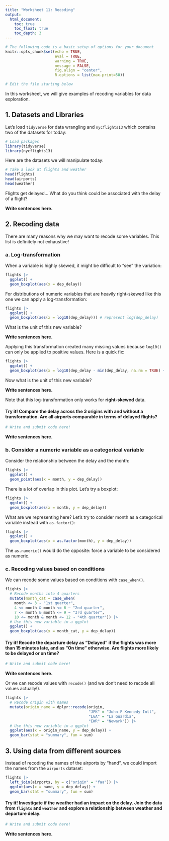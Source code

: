 ```yaml
---
title: "Worksheet 11: Recoding"
output: 
  html_document:
    toc: true
    toc_float: true
    toc_depth: 3
---
```


```r
# The following code is a basic setup of options for your document
knitr::opts_chunk$set(echo = TRUE,
                      eval = TRUE, 
                      warning = TRUE,
                      message = FALSE,
                      fig.align = "center", 
                      R.options = list(max.print=50))

# Edit the file starting below

```

In this worksheet, we will give examples of recoding variables for data exploration.

## 1. Datasets and Libraries

Let's load `tidyverse` for data wrangling and `nycflights13` which contains two of the datasets for today:

```r
# Load packages
library(tidyverse)
library(nycflights13)
```

Here are the datasets we will manipulate today:

```r
# Take a look at flights and weather
head(flights)
head(airports)
head(weather)
```

Flights get delayed... What do you think could be associated with the delay of a flight?

**Write sentences here.**


## 2. Recoding data

There are many reasons why we may want to recode some variables. This list is definitely not exhaustive!

### a. Log-transformation

When a variable is highly skewed, it might be difficult to "see" the variation:

```r
flights |> 
  ggplot() +
  geom_boxplot(aes(x = dep_delay))
```

For distributions of numeric variables that are heavily right-skewed like this one we can apply a log-transformation:

```r
flights |> 
  ggplot() +
  geom_boxplot(aes(x = log10(dep_delay))) # represent log(dep_delay)
```

What is the unit of this new variable?

**Write sentences here.**

Applying this transformation created many missing values because `log10()` can only be applied to positive values. Here is a quick fix:

```r
flights |> 
  ggplot() +
  geom_boxplot(aes(x = log10(dep_delay - min(dep_delay, na.rm = TRUE) + 1))) # represent log(dep_delay)
```

Now what is the unit of this new variable?

**Write sentences here.**

Note that this log-transformation only works for **right-skewed** data.

#### **Try it! Compare the delay across the 3 origins with and without a transformation. Are all airports comparable in terms of delayed flights?**

```r
# Write and submit code here!

```

**Write sentences here.**


### b. Consider a numeric variable as a categorical variable

Consider the relationship between the delay and the month:

```r
flights |> 
  ggplot() +
  geom_point(aes(x = month, y = dep_delay))
```

There is a lot of overlap in this plot. Let's try a boxplot:

```r
flights |> 
  ggplot() +
  geom_boxplot(aes(x = month, y = dep_delay))
```

What are we representing here? Let's try to consider month as a categorical variable instead with `as.factor()`:

```r
flights |> 
  ggplot() +
  geom_boxplot(aes(x = as.factor(month), y = dep_delay))
```

The `as.numeric()` would do the opposite: force a variable to be considered as numeric.

### c. Recoding values based on conditions

We can recode some values based on conditions with `case_when()`. 

```r
flights |>
  # Recode months into 4 quarters
  mutate(month_cat = case_when(
    month <= 3 ~ "1st quarter",
    4 <= month & month <= 6 ~ "2nd quarter",
    7 <= month & month <= 9 ~ "3rd quarter",
    10 <= month & month <= 12 ~ "4th quarter")) |>
  # Use this new variable in a ggplot
  ggplot() +
  geom_boxplot(aes(x = month_cat, y = dep_delay))
```

#### **Try it! Recode the departure delay as "Delayed" if the flights was more than 15 minutes late, and as "On time" otherwise. Are flights more likely to be delayed or on time?**

```r
# Write and submit code here!

```

**Write sentences here.**


Or we can recode values with `recode()` (and we don't need to recode all values actually!).

```r
flights |>
  # Recode origin with names
  mutate(origin_name = dplyr::recode(origin, 
                                     "JFK" = "John F Kennedy Intl",
                                     "LGA" = "La Guardia",
                                     "EWR" = "Newark")) |>
  # Use this new variable in a ggplot
  ggplot(aes(x = origin_name, y = dep_delay)) +
  geom_bar(stat = "summary", fun = sum)
```

## 3. Using data from different sources

Instead of recoding the names of the airports by "hand", we could import the names from the `airports` dataset:

```r
flights |> 
  left_join(airports, by = c("origin" = "faa")) |>
  ggplot(aes(x = name, y = dep_delay)) +
  geom_bar(stat = "summary", fun = sum)
```

#### **Try it! Investigate if the weather had an impact on the delay. Join the data from `flights` and `weather` and explore a relationship between weather and departure delay.**

```r
# Write and submit code here!

```

**Write sentences here.**

